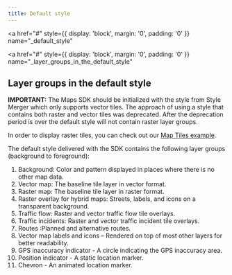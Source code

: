 ```yaml
---
title: Default style
---
```


<a
  href="#"
  style={{ display: 'block', margin: '0', padding: '0' }}
  name="_default_style"
></a>

<a
  href="#"
  style={{ display: 'block', margin: '0', padding: '0' }}
  name="_layer_groups_in_the_default_style"
></a>

## Layer groups in the default style

**IMPORTANT:** The Maps SDK should be initialized with the style from Style Merger which only
supports vector tiles. The approach of using a style that contains both raster and vector tiles was
deprecated. After the deprecation period is over the default style will not contain raster layer
groups.

In order to display raster tiles, you can check out
our [Map Tiles example](/maps-android-sdk/documentation/map-display/map-examples/map-tiles).

The default style delivered with the SDK contains the following layer groups (background to
foreground):

1. Background: Color and pattern displayed in places where there is no other map data.
2. Vector map: The baseline tile layer in vector format.
3. Raster map: The baseline tile layer in raster format.
4. Raster overlay for hybrid maps: Streets, labels, and icons on a transparent background.
5. Traffic flow: Raster and vector traffic flow tile overlays.
6. Traffic incidents: Raster and vector traffic incident tile overlays.
7. Routes :Planned and alternative routes.
8. Vector map labels and icons – Rendered on top of most other layers for better readability.
9. GPS inaccuracy indicator - A circle indicating the GPS inaccuracy area.
10. Position indicator - A static location marker.
11. Chevron - An animated location marker.